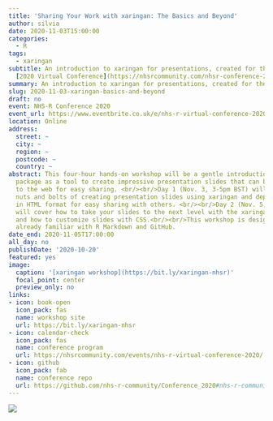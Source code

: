 ```yaml
---
title: 'Sharing Your Work with xaringan: The Basics and Beyond'
author: silvia
date: 2020-11-03T15:00:00
categories:
  - R
tags:
  - xaringan
subtitle: An introduction to xaringan for presentations, created for the [NHS-R Community](https://nhsrcommunity.com/about/)
  [2020 Virtual Conference](https://nhsrcommunity.com/nhsr-conference-2020/)
summary: An introduction to xaringan for presentations, created for the NHS-R Community 2020 Virtual Conference
slug: 2020-11-03-xaringan-basics-and-beyond
draft: no
event: NHS-R Conference 2020
event_url: https://www.eventbrite.co.uk/e/nhs-r-virtual-conference-2020-tickets-116861085653
location: Online
address:
  street: ~
  city: ~
  region: ~
  postcode: ~
  country: ~
abstract: This four-hour hands-on workshop will be a gentle introduction to the xaringan
  package as a tool to create impressive presentation slides that can be deployed
  to the web for easy sharing. <br/><br/>Day 1 (Nov. 3, 3-5pm BST) will cover the
  nuts and bolts of creating presentation slides using xaringan and deploying them
  in HTML format for easy sharing with others. <br/><br/>Day 2 (Nov. 5, 3-5pm BST)
  will cover how to take your slides to the next level with the xaringanExtra package
  and how to customize slides with CSS.<br/><br/>This workshop is designed for R users
  already familiar with R Markdown and GitHub.
date_end: 2020-11-05T17:00:00
all_day: no
publishDate: '2020-10-20'
featured: yes
image:
  caption: '[xaringan workshop](https://bit.ly/xaringan-nhsr)'
  focal_point: center
  preview_only: no
links:
- icon: book-open
  icon_pack: fas
  name: workshop site
  url: https://bit.ly/xaringan-nhsr
- icon: calendar-check
  icon_pack: fas
  name: conference program
  url: https://nhsrcommunity.com/events/nhs-r-virtual-conference-2020/
- icon: github
  icon_pack: fab
  name: conference repo
  url: https://github.com/nhs-r-community/Conference_2020#nhs-r-community-conference-workshops-2020-
---
```


![](nhsr-logo.png)
